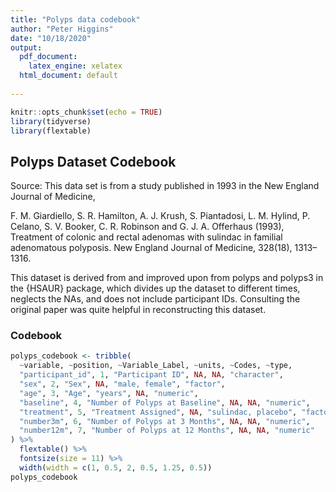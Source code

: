 ```yaml
---
title: "Polyps data codebook"
author: "Peter Higgins"
date: "10/18/2020"
output:
  pdf_document: 
    latex_engine: xelatex
  html_document: default
  
---
```


```r
knitr::opts_chunk$set(echo = TRUE)
library(tidyverse)
library(flextable)
```


## Polyps Dataset Codebook

Source: This data set is from a study published in 1993 in the New England Journal of Medicine,
 
 F. M. Giardiello, S. R. Hamilton, A. J. Krush, S. Piantadosi, L. M. Hylind, P. Celano, S. V. Booker, C. R. Robinson and G. J. A. Offerhaus (1993), Treatment of colonic and rectal adenomas with sulindac in familial adenomatous polyposis. New England Journal of Medicine, 328(18), 1313–1316.
 
This dataset is derived from and improved upon from polyps and polyps3 in the {HSAUR} package, which divides up the dataset to different times, neglects the NAs, and does not include participant IDs. Consulting the original paper was quite helpful in reconstructing this dataset.

### Codebook

```r
polyps_codebook <- tribble(
  ~variable, ~position, ~Variable_Label, ~units, ~Codes, ~type,
  "participant_id", 1, "Participant ID", NA, NA, "character",
  "sex", 2, "Sex", NA, "male, female", "factor",
  "age", 3, "Age", "years", NA, "numeric",
  "baseline", 4, "Number of Polyps at Baseline", NA, NA, "numeric",
  "treatment", 5, "Treatment Assigned", NA, "sulindac, placebo", "factor",
  "number3m", 6, "Number of Polyps at 3 Months", NA, NA, "numeric",
  "number12m", 7, "Number of Polyps at 12 Months", NA, NA, "numeric"
) %>% 
  flextable() %>% 
  fontsize(size = 11) %>% 
  width(width = c(1, 0.5, 2, 0.5, 1.25, 0.5))
polyps_codebook
```
